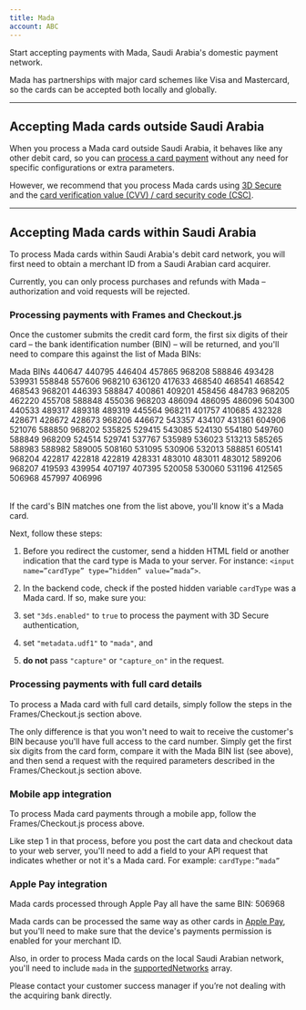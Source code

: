 ```yaml
---
title: Mada
account: ABC
---
```


Start accepting payments with Mada, Saudi Arabia's domestic payment network.

Mada has partnerships with major card schemes like Visa and Mastercard, so the cards can be accepted both locally and globally.

---

## Accepting Mada cards outside Saudi Arabia

When you process a Mada card outside Saudi Arabia, it behaves like any other debit card, so you can [process a card payment](/display/DOCS/Request+a+card+payment) without any need for specific configurations or extra parameters.

However, we recommend that you process Mada cards using [3D Secure](/display/DOCS/3D+Secure) and the [card verification value (CVV) / card security code (CSC)](/display/DOCS/CVV+check).

---

## Accepting Mada cards within Saudi Arabia

To process Mada cards within Saudi Arabia's debit card network, you will first need to obtain a merchant ID from a Saudi Arabian card acquirer.

<TipBox variant="note" title="Authorization and void requests">

Currently, you can only process purchases and refunds with Mada – authorization and void requests will be rejected.

</TipBox>

### Processing payments with Frames and Checkout.js

Once the customer submits the credit card form, the first six digits of their card – the bank identification number (BIN) – will be returned, and you'll need to compare this against the list of Mada BINs:

<Accordion>
    <AccordionHead>
        Mada BINs
    </AccordionHead>
<AccordionBody>

<Table>
<TableBody>
<TableRow>
<TableCell>
    440647
</TableCell>
<TableCell>
    440795
</TableCell>
<TableCell>
    446404
</TableCell>
<TableCell>
    457865
</TableCell>
<TableCell>
    968208
</TableCell>
<TableCell>
    588846
</TableCell>
</TableRow>
<TableRow>
<TableCell>
    493428
</TableCell>
<TableCell>
    539931
</TableCell>
<TableCell>
    558848
</TableCell>
<TableCell>
    557606
</TableCell>
<TableCell>
    968210
</TableCell>
<TableCell>
    636120
</TableCell>
</TableRow>
<TableRow>
<TableCell>
    417633
</TableCell>
<TableCell>
    468540
</TableCell>
<TableCell>
    468541
</TableCell>
<TableCell>
    468542
</TableCell>
<TableCell>
    468543
</TableCell>
<TableCell>
    968201
</TableCell>
</TableRow>
<TableRow>
<TableCell>
    446393
</TableCell>
<TableCell>
    588847
</TableCell>
<TableCell>
    400861
</TableCell>
<TableCell>
    409201
</TableCell>
<TableCell>
    458456
</TableCell>
<TableCell>
    484783
</TableCell>
</TableRow>
<TableRow>
<TableCell>
    968205
</TableCell>
<TableCell>
    462220
</TableCell>
<TableCell>
    455708
</TableCell>
<TableCell>
    588848
</TableCell>
<TableCell>
    455036
</TableCell>
<TableCell>
    968203
</TableCell>
</TableRow>
<TableRow>
<TableCell>
    486094
</TableCell>
<TableCell>
    486095
</TableCell>
<TableCell>
    486096
</TableCell>
<TableCell>
    504300
</TableCell>
<TableCell>
    440533
</TableCell>
<TableCell>
    489317
</TableCell>
</TableRow>
<TableRow>
<TableCell>
    489318
</TableCell>
<TableCell>
    489319
</TableCell>
<TableCell>
    445564
</TableCell>
<TableCell>
    968211
</TableCell>
<TableCell>
    401757
</TableCell>
<TableCell>
    410685
</TableCell>
</TableRow>
<TableRow>
<TableCell>
    432328
</TableCell>
<TableCell>
    428671
</TableCell>
<TableCell>
    428672
</TableCell>
<TableCell>
    428673
</TableCell>
<TableCell>
    968206
</TableCell>
<TableCell>
    446672
</TableCell>
</TableRow>
<TableRow>
<TableCell>
    543357
</TableCell>
<TableCell>
    434107
</TableCell>
<TableCell>
    431361
</TableCell>
<TableCell>
    604906
</TableCell>
<TableCell>
    521076
</TableCell>
<TableCell>
    588850
</TableCell>
</TableRow>
<TableRow>
<TableCell>
    968202
</TableCell>
<TableCell>
    535825
</TableCell>
<TableCell>
    529415
</TableCell>
<TableCell>
    543085
</TableCell>
<TableCell>
    524130
</TableCell>
<TableCell>
    554180
</TableCell>
</TableRow>
<TableRow>
<TableCell>
    549760
</TableCell>
<TableCell>
    588849
</TableCell>
<TableCell>
    968209
</TableCell>
<TableCell>
    524514
</TableCell>
<TableCell>
    529741
</TableCell>
<TableCell>
    537767
</TableCell>
</TableRow>
<TableRow>
<TableCell>
    535989
</TableCell>
<TableCell>
    536023
</TableCell>
<TableCell>
    513213
</TableCell>
<TableCell>
    585265
</TableCell>
<TableCell>
    588983
</TableCell>
<TableCell>
    588982
</TableCell>
</TableRow>
<TableRow>
<TableCell>
    589005
</TableCell>
<TableCell>
    508160
</TableCell>
<TableCell>
    531095
</TableCell>
<TableCell>
    530906
</TableCell>
<TableCell>
    532013
</TableCell>
<TableCell>
    588851
</TableCell>
</TableRow>
<TableRow>
<TableCell>
    605141
</TableCell>
<TableCell>
    968204
</TableCell>
<TableCell>
    422817
</TableCell>
<TableCell>
    422818
</TableCell>
<TableCell>
    422819
</TableCell>
<TableCell>
    428331
</TableCell>
</TableRow>
<TableRow>
<TableCell>
    483010
</TableCell>
<TableCell>
    483011
</TableCell>
<TableCell>
    483012
</TableCell>
<TableCell>
    589206
</TableCell>
<TableCell>
    968207
</TableCell>
<TableCell>
    419593
</TableCell>
</TableRow>
<TableRow>
<TableCell>
    439954
</TableCell>
<TableCell>
    407197
</TableCell>
<TableCell>
    407395
</TableCell>
<TableCell>
    520058
</TableCell>
<TableCell>
    530060
</TableCell>
<TableCell>
    531196
</TableCell>
</TableRow>
<TableRow>
<TableCell>
    412565
</TableCell>
<TableCell>
    506968
</TableCell>
<TableCell>
    457997
</TableCell>
<TableCell>
    406996
</TableCell>
<TableCell>
</TableCell>
<TableCell>
</TableCell>
</TableRow>
</TableBody>
</Table>

</AccordionBody>
</Accordion>

If the card's BIN matches one from the list above, you'll know it's a Mada card.

Next, follow these steps:

1.  Before you redirect the customer, send a hidden HTML field or another indication that the card type is Mada to your server. For instance: `<input name=”cardType” type=”hidden” value=”mada”>`.
2.  In the backend code, check if the posted hidden variable `cardType` was a Mada card. If so, make sure you:
1.  set `"3ds.enabled"` to `true` to process the payment with 3D Secure authentication,

2.  set `"metadata.udf1"` to `"mada"`, and

3.  **do not** pass `"capture"` or `"capture_on"` in the request.


### Processing payments with full card details

To process a Mada card with full card details, simply follow the steps in the Frames/Checkout.js section above.

The only difference is that you won't need to wait to receive the customer's BIN because you'll have full access to the card number. Simply get the first six digits from the card form, compare it with the Mada BIN list (see above), and then send a request with the required parameters described in the Frames/Checkout.js section above.

### Mobile app integration

To process Mada card payments through a mobile app, follow the Frames/Checkout.js process above.

Like step 1 in that process, before you post the cart data and checkout data to your web server, you'll need to add a field to your API request that indicates whether or not it's a Mada card. For example: `cardType:”mada”`

### Apple Pay integration

<TipBox variant="info">

Mada cards processed through Apple Pay all have the same BIN: 506968

</TipBox>

Mada cards can be processed the same way as other cards in [Apple Pay](/display/DOCS/Apple+Pay), but you'll need to make sure that the device's payments permission is enabled for your merchant ID.

Also, in order to process Mada cards on the local Saudi Arabian network, you'll need to include `mada` in the [supportedNetworks](https://developer.apple.com/documentation/apple_pay_on_the_web/applepaypaymentrequest/1916122-supportednetworks) array.

Please contact your customer success manager if you’re not dealing with the acquiring bank directly.
